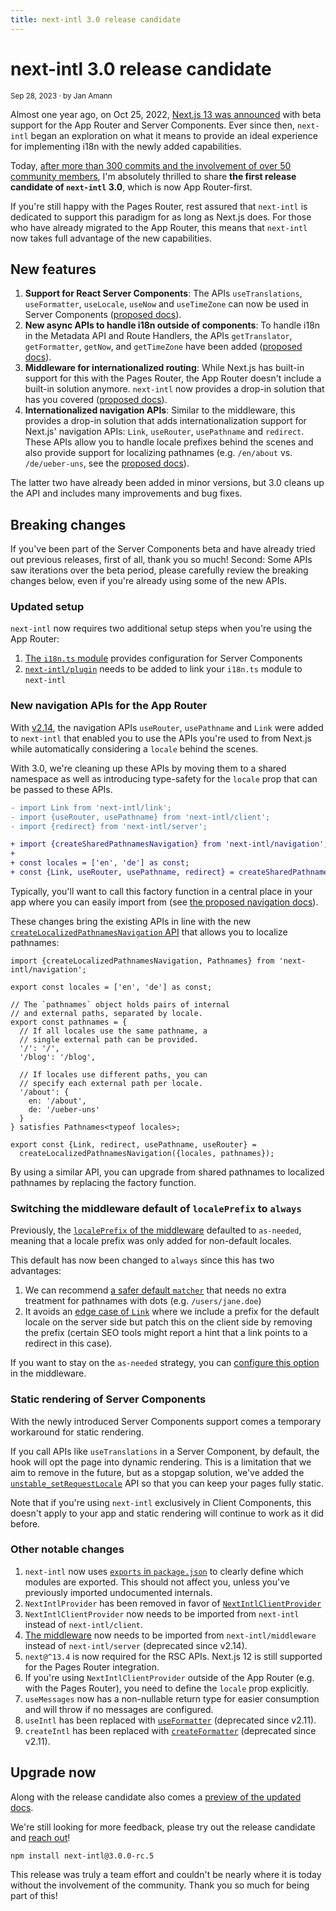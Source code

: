 ```yaml
---
title: next-intl 3.0 release candidate
---
```


# next-intl 3.0 release candidate

<small>Sep 28, 2023 · by Jan Amann</small>

Almost one year ago, on Oct 25, 2022, [Next.js 13 was announced](https://nextjs.org/blog/next-13) with beta support for the App Router and Server Components. Ever since then, `next-intl` began an exploration on what it means to provide an ideal experience for implementing i18n with the newly added capabilities.

Today, [after more than 300 commits and the involvement of over 50 community members](https://github.com/amannn/next-intl/pull/149), I'm absolutely thrilled to share **the first release candidate of `next-intl` 3.0**, which is now App Router-first.

If you're still happy with the Pages Router, rest assured that `next-intl` is dedicated to support this paradigm for as long as Next.js does. For those who have already migrated to the App Router, this means that `next-intl` now takes full advantage of the new capabilities.

## New features

1. **Support for React Server Components**: The APIs `useTranslations`, `useFormatter`, `useLocale`, `useNow` and `useTimeZone` can now be used in Server Components ([proposed docs](https://next-intl-docs-git-feat-next-13-rsc-next-intl.vercel.app/docs/environments/server-client-components)).
2. **New async APIs to handle i18n outside of components**: To handle i18n in the Metadata API and Route Handlers, the APIs `getTranslator`, `getFormatter`, `getNow`, and `getTimeZone` have been added ([proposed docs](https://next-intl-docs-git-feat-next-13-rsc-next-intl.vercel.app/docs/environments/metadata-route-handlers)).
3. **Middleware for internationalized routing**: While Next.js has built-in support for this with the Pages Router, the App Router doesn't include a built-in solution anymore. `next-intl` now provides a drop-in solution that has you covered ([proposed docs](https://next-intl-docs-git-feat-next-13-rsc-next-intl.vercel.app/docs/routing/middleware)).
4. **Internationalized navigation APIs**: Similar to the middleware, this provides a drop-in solution that adds internationalization support for Next.js' navigation APIs: `Link`, `useRouter`, `usePathname` and `redirect`. These APIs allow you to handle locale prefixes behind the scenes and also provide support for localizing pathnames (e.g. `/en/about` vs. `/de/ueber-uns`, see the [proposed docs](https://next-intl-docs-git-feat-next-13-rsc-next-intl.vercel.app/docs/routing/navigation)).

The latter two have already been added in minor versions, but 3.0 cleans up the API and includes many improvements and bug fixes.

## Breaking changes

If you've been part of the Server Components beta and have already tried out previous releases, first of all, thank you so much! Second: Some APIs saw iterations over the beta period, please carefully review the breaking changes below, even if you're already using some of the new APIs.

### Updated setup

`next-intl` now requires two additional setup steps when you're using the App Router:

1.  [The `i18n.ts` module](https://next-intl-docs-git-feat-next-13-rsc-next-intl.vercel.app/docs/getting-started/app-router-server-components#i18nts) provides configuration for Server Components
2.  [`next-intl/plugin`](https://next-intl-docs-git-feat-next-13-rsc-next-intl.vercel.app/docs/getting-started/app-router-server-components#nextconfigjs) needs to be added to link your `i18n.ts` module to `next-intl`

### New navigation APIs for the App Router

With [v2.14](https://github.com/amannn/next-intl/blob/main/CHANGELOG.md#2140-2023-05-10), the navigation APIs `useRouter`, `usePathname` and `Link` were added to `next-intl` that enabled you to use the APIs you're used to from Next.js while automatically considering a `locale` behind the scenes.

With 3.0, we're cleaning up these APIs by moving them to a shared namespace as well as introducing type-safety for the `locale` prop that can be passed to these APIs.

```diff
- import Link from 'next-intl/link';
- import {useRouter, usePathname} from 'next-intl/client';
- import {redirect} from 'next-intl/server';

+ import {createSharedPathnamesNavigation} from 'next-intl/navigation';
+
+ const locales = ['en', 'de'] as const;
+ const {Link, useRouter, usePathname, redirect} = createSharedPathnamesNavigation({locales});
```

Typically, you'll want to call this factory function in a central place in your app where you can easily import from (see [the proposed navigation docs](https://next-intl-docs-git-feat-next-13-rsc-next-intl.vercel.app/docs/routing/navigation#shared-pathnames)).

These changes bring the existing APIs in line with the new [`createLocalizedPathnamesNavigation` API](https://next-intl-docs-git-feat-next-13-rsc-next-intl.vercel.app/docs/routing/navigation#localized-pathnames) that allows you to localize pathnames:

```tsx filename="navigation.ts"
import {createLocalizedPathnamesNavigation, Pathnames} from 'next-intl/navigation';

export const locales = ['en', 'de'] as const;

// The `pathnames` object holds pairs of internal
// and external paths, separated by locale.
export const pathnames = {
  // If all locales use the same pathname, a
  // single external path can be provided.
  '/': '/',
  '/blog': '/blog',

  // If locales use different paths, you can
  // specify each external path per locale.
  '/about': {
    en: '/about',
    de: '/ueber-uns'
  }
} satisfies Pathnames<typeof locales>;

export const {Link, redirect, usePathname, useRouter} =
  createLocalizedPathnamesNavigation({locales, pathnames});
```

By using a similar API, you can upgrade from shared pathnames to localized pathnames by replacing the factory function.

### Switching the middleware default of `localePrefix` to `always`

Previously, the [`localePrefix` of the middleware](https://next-intl-docs-git-feat-next-13-rsc-next-intl.vercel.app/docs/routing/middleware#locale-prefix) defaulted to `as-needed`, meaning that a locale prefix was only added for non-default locales.

This default has now been changed to `always` since this has two advantages:

1. We can recommend [a safer default `matcher`](https://next-intl-docs-git-feat-next-13-rsc-next-intl.vercel.app/docs/routing/middleware#matcher-config) that needs no extra treatment for pathnames with dots (e.g. `/users/jane.doe`)
2. It avoids an [edge case of `Link`](https://next-intl-docs-git-feat-next-13-rsc-next-intl.vercel.app/docs/routing/middleware#locale-prefix-as-needed) where we include a prefix for the default locale on the server side but patch this on the client side by removing the prefix (certain SEO tools might report a hint that a link points to a redirect in this case).

If you want to stay on the `as-needed` strategy, you can [configure this option](https://next-intl-docs-git-feat-next-13-rsc-next-intl.vercel.app/docs/routing/middleware#locale-prefix-as-needed) in the middleware.

### Static rendering of Server Components

With the newly introduced Server Components support comes a temporary workaround for static rendering.

If you call APIs like `useTranslations` in a Server Component, by default, the hook will opt the page into dynamic rendering. This is a limitation that we aim to remove in the future, but as a stopgap solution, we've added the [`unstable_setRequestLocale`](https://next-intl-docs-git-feat-next-13-rsc-next-intl.vercel.app/docs/getting-started/app-router-server-components#static-rendering) API so that you can keep your pages fully static.

Note that if you're using `next-intl` exclusively in Client Components, this doesn't apply to your app and static rendering will continue to work as it did before.

### Other notable changes

1. `next-intl` now uses [`exports` in `package.json`](https://nodejs.org/api/packages.html#subpath-exports) to clearly define which modules are exported. This should not affect you, unless you've previously imported undocumented internals.
2. `NextIntlProvider` has been removed in favor of [`NextIntlClientProvider`](https://next-intl-docs-git-feat-next-13-rsc-next-intl.vercel.app/docs/configuration#client-server-components)
3. `NextIntlClientProvider` now needs to be imported from `next-intl` instead of `next-intl/client`.
4. [The middleware](https://next-intl-docs-git-feat-next-13-rsc-next-intl.vercel.app/docs/routing/middleware) now needs to be imported from `next-intl/middleware` instead of `next-intl/server` (deprecated since v2.14).
5. `next@^13.4` is now required for the RSC APIs. Next.js 12 is still supported for the Pages Router integration.
6. If you're using `NextIntlClientProvider` outside of the App Router (e.g. with the Pages Router), you need to define the `locale` prop explicitly.
7. `useMessages` now has a non-nullable return type for easier consumption and will throw if no messages are configured.
8. `useIntl` has been replaced with [`useFormatter`](https://next-intl-docs-git-feat-next-13-rsc-next-intl.vercel.app/docs/usage/dates-times) (deprecated since v2.11).
9. `createIntl` has been replaced with [`createFormatter`](https://next-intl-docs-git-feat-next-13-rsc-next-intl.vercel.app/docs/environments/core-library) (deprecated since v2.11).

## Upgrade now

Along with the release candidate also comes a [preview of the updated docs](https://next-intl-docs-git-feat-next-13-rsc-next-intl.vercel.app/).

We're still looking for more feedback, please try out the release candidate and [reach out](https://github.com/amannn/next-intl/pull/149)!

```
npm install next-intl@3.0.0-rc.5
```

This release was truly a team effort and couldn't be nearly where it is today without the involvement of the community. Thank you so much for being part of this!
